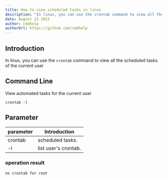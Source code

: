 ```yaml
---
title: How to view scheduled tasks in linux
description: "In linux, you can use the crontab command to view all the scheduled tasks of the current user"
date: August 22 2022
author: cmdhelp
authorUrl: https://github.com/cmdhelp
---
```

## Introduction
In linux, you can use the `crontab` command to view all the scheduled tasks of the current user
## Command Line
View automated tasks for the current user
```linux
crontab -l
```
## Parameter
| parameter | Introduction                                                               |
| --------- | -------------------------------------------------------------------------- |
| crontab   |scheduled tasks.|
| -l   |list user's crontab.|
###  operation result
```
no crontab for root
```
